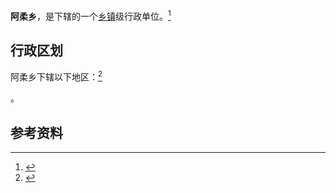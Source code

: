 {{中国乡级行政区|63/22/22/201/000}}

'''阿柔乡'''，是{{PRC admin/fullname|63/22/22/201/000|3}}下辖的一个[[乡镇|乡镇]]级行政单位。<ref>{{PRC admin/ref sgc|{{PRC admin/parent|63/22/22/201/000}}}}</ref>

== 行政区划 ==

阿柔乡下辖以下地区：<ref>{{PRC admin/ref sgc|63/22/22/201/000}}</ref>

{{PRC admin/children|63/22/22/201/000}}。

== 参考资料 ==

{{reflist}}

{{行政区划小作品}}
{{PRC admin/navcat|63/22/22/201/000}}